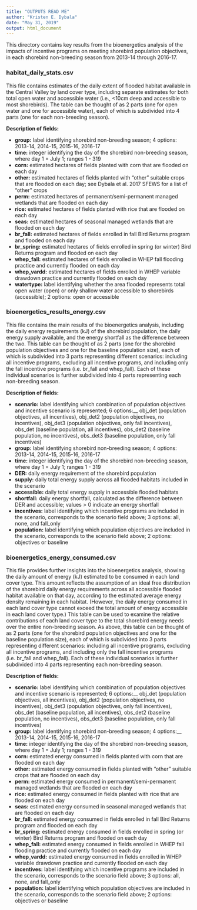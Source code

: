 ```yaml
---
title: "OUTPUTS READ ME"
author: "Kristen E. Dybala"
date: "May 31, 2019"
output: html_document
---
```


This directory contains key results from the bioenergetics analysis of the impacts of incentive programs on meeting shorebird population objectives, in each shorebird non-breeding season from 2013-14 through 2016-17. 


### habitat_daily_stats.csv

This file contains estimates of the daily extent of flooded habitat available in the Central Valley by land cover type, including separate estimates for both total open water and accessible water (i.e., <10cm deep and accessible to most shorebirds). The table can be thought of as 2 parts (one for open water and one for accessible water), each of which is subdivided into 4 parts (one for each non-breeding season).

**Description of fields:**

* __group:__ label identifying shorebird non-breeding season; 4 options: 2013-14, 2014-15, 2015-16, 2016-17
* __time:__ integer identifying the day of the shorebird non-breeding season, where day 1 = July 1; ranges 1 - 319
* __corn:__ estimated hectares of fields planted with corn that are flooded on each day
* __other:__ estimated hectares of fields planted with "other" suitable crops that are flooded on each day; see Dybala et al. 2017 SFEWS for a list of "other" crops
* __perm:__ estimated hectares of permanent/semi-permanent managed wetlands that are flooded on each day
* __rice:__ estimated hectares of fields planted with rice that are flooded on each day
* __seas:__ estimated hectares of seasonal managed wetlands that are flooded on each day
* __br_fall:__ estimated hectares of fields enrolled in fall Bird Returns program and flooded on each day
* __br_spring:__ estimated hectares of fields enrolled in spring (or winter) Bird Returns program and flooded on each day
* __whep_fall:__ estimated hectares of fields enrolled in WHEP fall flooding practice and currently flooded on each day
* __whep_vardd:__ estimated hectares of fields enrolled in WHEP variable drawdown practice and currently flooded on each day
* __watertype:__ label identifying whether the area flooded represents total open water (open) or only shallow water accessible to shorebirds (accessible); 2 options: open or accessible


### bioenergetics_results_energy.csv

This file contains the main results of the bioenergetics analysis, including the daily energy requirements (kJ) of the shorebird population, the daily energy supply available, and the energy shortfall as the difference between the two. This table can be thought of as 2 parts (one for the shorebird population objectives and one for the baseline population size), each of which is subdivided into 3 parts representing different scenarios: including all incentive programs, excluding all incentive programs, and including only the fall incentive programs (i.e. br_fall and whep_fall). Each of these individual scenarios is further subdivided into 4 parts representing each non-breeding season.

**Description of fields:**

* __scenario:__ label identifying which combination of population objectives and incentive scenario is represented; 6 options:__ obj_det (population objectives, all incentives), obj_det2 (population objectives, no incentives), obj_det3 (population objectives, only fall incentives), obs_det (baseline population, all incentives), obs_det2 (baseline population, no incentives), obs_det3 (baseline population, only fall incentives)
* __group:__ label identifying shorebird non-breeding season; 4 options: 2013-14, 2014-15, 2015-16, 2016-17
* __time:__ integer identifying the day of the shorebird non-breeding season, where day 1 = July 1; ranges 1 - 319
* __DER:__ daily energy requirement of the shorebird population
* __supply:__ daily total energy supply across all flooded habitats included in the scenario
* __accessible:__ daily total energy supply in accessible flooded habitats
* __shortfall:__ daily energy shortfall, calculated as the difference between DER and accessible; values > 0 indicate an energy shortfall
* __incentives:__ label identifying which incentive programs are included in the scenario, corresponds to the scenario field above; 3 options: all, none, and fall_only
* __population:__ label identifying which population objectives are included in the scenario, corresponds to the scenario field above; 2 options: objectives or baseline


### bioenergetics_energy_consumed.csv

This file provides further insights into the bioenergetics analysis, showing the daily amount of energy (kJ) estimated to be consumed in each land cover type. This amount reflects the assumption of an ideal free distribution of the shorebird daily energy requirements across all accessible flooded habitat available on that day, according to the estimated average energy density remaining in each habitat. (However, the daily energy consumed in each land cover type cannot exceed the total amount of energy accessible in each land cover type.) This table can be used to examine the relative contributions of each land cover type to the total shorebird energy needs over the entire non-breeding season. As above, this table can be thought of as 2 parts (one for the shorebird population objectives and one for the baseline population size), each of which is subdivided into 3 parts representing different scenarios: including all incentive programs, excluding all incentive programs, and including only the fall incentive programs (i.e. br_fall and whep_fall). Each of these individual scenarios is further subdivided into 4 parts representing each non-breeding season.

**Description of fields:**

* __scenario:__ label identifying which combination of population objectives and incentive scenario is represented; 6 options:__ obj_det (population objectives, all incentives), obj_det2 (population objectives, no incentives), obj_det3 (population objectives, only fall incentives), obs_det (baseline population, all incentives), obs_det2 (baseline population, no incentives), obs_det3 (baseline population, only fall incentives)
* __group:__ label identifying shorebird non-breeding season; 4 options:__ 2013-14, 2014-15, 2015-16, 2016-17
* __time:__ integer identifying the day of the shorebird non-breeding season, where day 1 = July 1; ranges 1 - 319
* __corn:__ estimated energy consumed in fields planted with corn that are flooded on each day
* __other:__ estimated energy consumed in fields planted with "other" suitable crops that are flooded on each day
* __perm:__ estimated energy consumed in permanent/semi-permanent managed wetlands that are flooded on each day
* __rice:__ estimated energy consumed in fields planted with rice that are flooded on each day
* __seas:__ estimated energy consumed in seasonal managed wetlands that are flooded on each day
* __br_fall:__ estimated energy consumed in fields enrolled in fall Bird Returns program and flooded on each day
* __br_spring:__ estimated energy consumed in fields enrolled in spring (or winter) Bird Returns program and flooded on each day
* __whep_fall:__ estimated energy consumed in fields enrolled in WHEP fall flooding practice and currently flooded on each day
* __whep_vardd:__ estimated energy consumed in fields enrolled in WHEP variable drawdown practice and currently flooded on each day
* __incentives:__ label identifying which incentive programs are included in the scenario, corresponds to the scenario field above; 3 options: all, none, and fall_only
* __population:__ label identifying which population objectives are included in the scenario, corresponds to the scenario field above; 2 options: objectives or baseline
